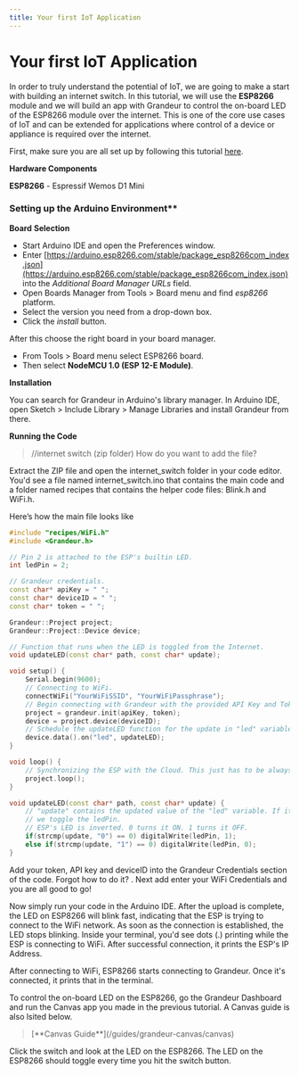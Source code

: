 ```yaml
---
title: Your first IoT Application
---
```


# Your first IoT Application

In order to truly understand the potential of IoT, we are going to make a start with building an internet switch. In this tutorial, we will use the **ESP8266** module and we will build an app with Grandeur to control the on-board LED of the ESP8266 module over the internet. This is one of the core use cases of IoT and can be extended for applications where control of a device or appliance is required over the internet.

First, make sure you are all set up by following this tutorial [here](/getting-started). 

**Hardware Components**

**ESP8266** - Espressif Wemos D1 Mini 

### Setting up the Arduino Environment**

**Board** **Selection**

- Start Arduino IDE and open the Preferences window.
- Enter [https://arduino.esp8266.com/stable/package_esp8266com_index.json](https://arduino.esp8266.com/stable/package_esp8266com_index.json) into the *Additional Board Manager URLs* field.
- Open Boards Manager from Tools > Board menu and find *esp8266* platform.
- Select the version you need from a drop-down box.
- Click the *install* button.

After this choose the right board in your board manager.

- From Tools > Board menu select ESP8266 board.
- Then select **NodeMCU 1.0 (ESP 12-E Module)**.

**Installation**

You can search for Grandeur in Arduino's library manager. In Arduino IDE, open Sketch > Include Library > Manage Libraries and install Grandeur from there.

**Running the Code**

> //internet switch (zip folder) 
>How do you want to add the file?

Extract the ZIP file and open the internet_switch folder in your code editor. You'd see a file named internet_switch.ino that contains the main code and a folder named recipes that contains the helper code files: Blink.h and WiFi.h.

Here’s how the main file looks like

```cpp
#include "recipes/WiFi.h"
#include <Grandeur.h>

// Pin 2 is attached to the ESP's builtin LED.
int ledPin = 2;

// Grandeur credentials.
const char* apiKey = " ";
const char* deviceID = " ";
const char* token = " ";

Grandeur::Project project;
Grandeur::Project::Device device;

// Function that runs when the LED is toggled from the Internet.
void updateLED(const char* path, const char* update);

void setup() {
    Serial.begin(9600);
    // Connecting to WiFi.
    connectWiFi("YourWiFiSSID", "YourWiFiPassphrase");
    // Begin connecting with Grandeur with the provided API Key and Token.
    project = grandeur.init(apiKey, token);
    device = project.device(deviceID);
    // Schedule the updateLED function for the update in "led" variable.
    device.data().on("led", updateLED);
}

void loop() {
    // Synchronizing the ESP with the Cloud. This just has to be always placed in loop().
    project.loop();
}

void updateLED(const char* path, const char* update) {
    // "update" contains the updated value of the "led" variable. If it's toggled,
    // we toggle the ledPin.
    // ESP's LED is inverted. 0 turns it ON. 1 turns it OFF.
    if(strcmp(update, "0") == 0) digitalWrite(ledPin, 1);
    else if(strcmp(update, "1") == 0) digitalWrite(ledPin, 0);
}
```

Add your token, API key and deviceID into the Grandeur Credentials section of the code. Forgot how to do it? . Next add enter your WiFi Credentials and you are all good to go! 

Now simply run your code in the Arduino IDE. After the upload is complete, the LED on ESP8266 will blink fast, indicating that the ESP is trying to connect to the WiFi network. As soon as the connection is established, the LED stops blinking. Inside your terminal, you'd see dots (.) printing while the ESP is connecting to WiFi. After successful connection, it prints the ESP's IP Address.

After connecting to WiFi, ESP8266 starts connecting to Grandeur. Once it's connected, it prints that in the terminal.

To control the on-board LED on the ESP8266, go the Grandeur Dashboard and run the Canvas app you made in the previous tutorial. A Canvas guide is also lsited below. 

> <Callout emoji="📋">
> [**Canvas Guide**](/guides/grandeur-canvas/canvas) 
> </Callout>

Click the switch and look at the LED on the ESP8266. The LED on the ESP8266 should toggle every time you hit the switch button.

